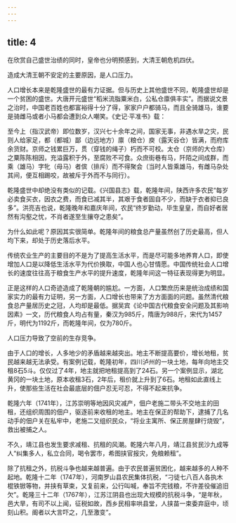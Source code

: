 ```yaml
---
---
---
```

title: 4
---



在欣赏自己盛世治绩的同时，皇帝也分明预感到，大清王朝危机四伏。

造成大清王朝不安定的主要原因，是人口压力。

人口增长本来是乾隆盛世的最有力证据。但与历史上其他盛世不同，乾隆盛世却是一个贫困的盛世。大唐开元盛世“稻米流脂粟米白，公私仓廪俱丰实”。而据说文景之治时，中国老百姓也都富裕得十分了得，家家户户都骑马，而且全骑雄马，谁要是骑雌马或者小马都会遭到众人嘲笑。《史记·平准书》载：

至今上（指汉武帝）即位数岁，汉兴七十余年之间，国家无事，非遇水旱之灾，民则人给家足，都（都城）鄙（边远地方）廪（粮仓）庾（露天谷仓）皆满，而府库余货财。京师之钱累巨万，贯（穿钱的绳子）朽而不可校。太仓（京师的大仓库）之粟陈陈相因，充溢露积于外，至腐败不可食。众庶街巷有马，阡陌之间成群，而乘（雄马）字牝（母马）者傧（排斥）而不得聚会（当时人皆乘雄马，有雌马杂处其间，便互相踢咬，故被斥于外而不与同行）。

乾隆盛世中却绝没有类似的记载。《兴国县志》载，乾隆年间，陕西许多农民“每岁必卖食买衣，因衣之费，而食已减其半，其艰于食者固自不少，而缺于衣者抑已良多”。洪亮吉也说，乾隆晚年和嘉庆年间，农民“终岁勤动，毕生皇皇，而自好者居然有沟壑之忧，不肖者遂至生攘夺之患矣”。

为什么如此呢？原因其实很简单。乾隆年间的粮食总产量虽然创了历史最高，但人均下来，却处于历史落后水平。

传统农业生产的主要目的不是为了提高生活水平，而是尽可能多地养育人口，即使增加人口是以降低生活水平为代价换取，中国人也心甘情愿。中国传统社会人口增长的速度往往高于粮食生产水平的提升速度，乾隆年间这一特征表现得更为明显。

正是这样的人口奇迹造成了乾隆朝的尴尬。一方面，人口繁庶历来是统治成绩和国家实力的最有力证明，另一方面，人口增长也带来了方方面面的问题。虽然清代粮食总产量居历史之冠，人均却是最低。据吴宾《论中国古代粮食安全问题及其影响因素》一文，历代粮食人均占有量，秦汉为985斤，隋唐为988斤，宋代为1457斤，明代为1192斤，而乾隆年间，仅为780斤。

人口压力导致了空前的生存竞争。

由于人口的增长，人多地少的矛盾越来越突出。地主不断提高要价，增长地租，贫民越来越无法承受。有案例记载，乾隆初年，四川泸州的一块土地，每年向地主交租8石5斗。仅仅过了4年，地主就把地租提高到了24石。另一个案例显示，湖北黄冈的一块土地，原本收租3石，2年后，租价就上升到了6石。地租如此直线上升，使那些生活在社会最底层的佃户忍无可忍，不得不起来抗争。

乾隆六年（1741年），江苏崇明等地因风灾减产，佃户老施二带头不交地主的田租，还组织周围的佃户，驱逐前来收租的地主。地主在保正的帮助下，逮捕了几名动手的佃户关在私牢中，老施二又组织民众，“将业主寓所、保正房屋肆行烧毁”，救出被捕之人。

不久，靖江县也发生要求减租、抗租的风潮。乾隆六年八月，靖江县贫民沙九成等人“纠集多人，私立合同，喝令罢市，希图挟官报灾，免粮赖租”。

除了抗租之外，抗税斗争也越来越普遍。由于农民普遍贫困化，越来越多的人种不起地。乾隆十二年（1747年），河南罗山县农民集体抗税，“刁徒七八百人各执木棍铁锨等物，并挟有草束，又复前来，公行叫喊，奉旨不完钱粮，不许差役催追旧欠”。乾隆三十二年（1767年），江苏江阴县也出现大规模的抗税斗争，“是年秋，邑大旱，有司不以上闻，征税如故，西乡民相率哄县堂，人挟苗一束委弃庭中，顷刻山积。阍者以大言吓之，几至激变”。